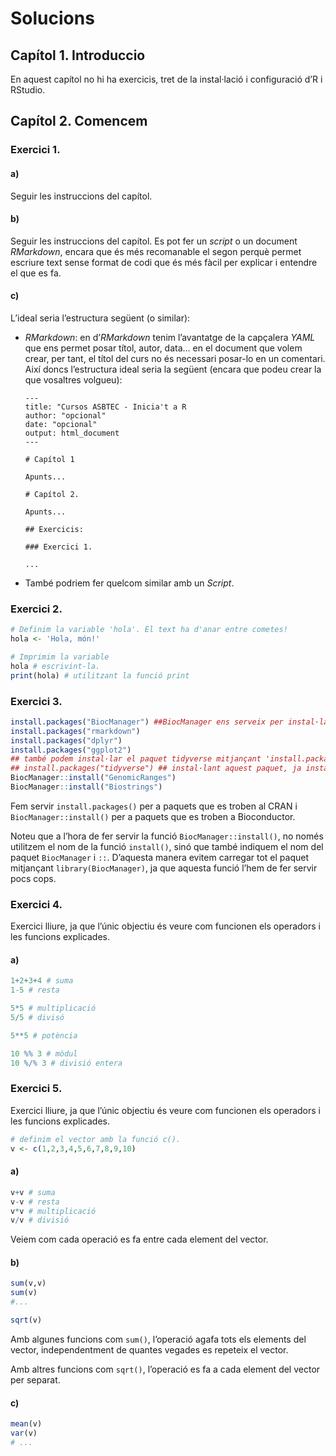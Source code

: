# Solucions {-}

## Capítol 1. Introduccio {-}

En aquest capítol no hi ha exercicis, tret de la instal·lació i configuració d'R i RStudio.

## Capítol 2. Comencem {-}

### Exercici 1. {-}

#### a) {-}

Seguir les instruccions del capítol.

#### b) {-}

Seguir les instruccions del capítol. Es pot fer un _script_ o un document _RMarkdown_, encara que és més recomanable el segon perquè permet escriure text sense format de codi que és més fàcil per explicar i entendre el que es fa.

#### c) {-}

L'ideal seria l'estructura següent (o similar):
  
* *RMarkdown*: en d'*RMarkdown* tenim l'avantatge de la capçalera *YAML* que ens permet posar títol, autor, data... en el document que volem crear, per tant, el títol del curs no és necessari posar-lo en un comentari. Així doncs l'estructura ideal seria la següent (encara que podeu crear la que vosaltres volgueu):

  ```
  ---
  title: "Cursos ASBTEC - Inicia't a R 
  author: "opcional"
  date: "opcional"
  output: html_document
  ---
  
  # Capítol 1
  
  Apunts...
  
  # Capítol 2.
  
  Apunts...
  
  ## Exercicis:
  
  ### Exercici 1.
  
  ...
  ```
  
* També podriem fer quelcom similar amb un *Script*.


### Exercici 2. {-}

```r
# Definim la variable 'hola'. El text ha d'anar entre cometes!
hola <- 'Hola, món!'

# Imprimim la variable
hola # escrivint-la.
print(hola) # utilitzant la funció print

```

### Exercici 3. {-}

```r
install.packages("BiocManager") ##BiocManager ens serveix per instal·lar paquets de bioconductor
install.packages("rmarkdown")
install.packages("dplyr") 
install.packages("ggplot2")
## també podem instal·lar el paquet tidyverse mitjançant 'install.packages("tidyverse")'
## install.packages("tidyverse") ## instal·lant aquest paquet, ja instal·lem 'dplyr', 'ggplot2' i altres paquets.
BiocManager::install("GenomicRanges")
BiocManager::install("Biostrings")
```

Fem servir `install.packages()` per a paquets que es troben al CRAN i `BiocManager::install()` per a paquets que es troben a Bioconductor.

Noteu que a l'hora de fer servir la funció `BiocManager::install()`, no només utilitzem el nom de la funció `install()`, sinó que també indiquem el nom del paquet `BiocManager` i `::`. D'aquesta manera evitem carregar tot el paquet mitjançant `library(BiocManager)`, ja que aquesta funció l'hem de fer servir pocs cops.

### Exercici 4. {-}

Exercici lliure, ja que l'únic objectiu és veure com funcionen els operadors i les funcions explicades.

#### a) {-}

```r
1+2+3+4 # suma
1-5 # resta

5*5 # multiplicació
5/5 # divisó

5**5 # potència

10 %% 3 # mòdul
10 %/% 3 # divisió entera
```

### Exercici 5. {-}

Exercici lliure, ja que l'únic objectiu és veure com funcionen els operadors i les funcions explicades.

```r
# definim el vector amb la funció c().
v <- c(1,2,3,4,5,6,7,8,9,10)
```

#### a) {-}

```r
v+v # suma
v-v # resta
v*v # multiplicació
v/v # divisió
```

Veiem com cada operació es fa entre cada element del vector. 

#### b) {-}

```r
sum(v,v)
sum(v)
#...

sqrt(v)
```

Amb algunes funcions com `sum()`, l'operació agafa tots els elements del vector, independentment de quantes vegades es repeteix el vector.

Amb altres funcions com `sqrt()`, l'operació es fa a cada element del vector per separat.

#### c) {-}

```r
mean(v)
var(v)
# ...
```

